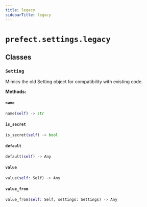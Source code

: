 ```yaml
---
title: legacy
sidebarTitle: legacy
---
```


# `prefect.settings.legacy`

## Classes

### `Setting`


Mimics the old Setting object for compatibility with existing code.


**Methods:**

#### `name`

```python
name(self) -> str
```

#### `is_secret`

```python
is_secret(self) -> bool
```

#### `default`

```python
default(self) -> Any
```

#### `value`

```python
value(self: Self) -> Any
```

#### `value_from`

```python
value_from(self: Self, settings: Settings) -> Any
```
